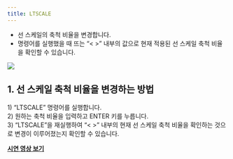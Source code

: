 ```yaml
---
title: LTSCALE
---
```



[image1]: ../../../../../assets/images/geometry/ltscale/image1.png

* 선 스케일의 축척 비율을 변경합니다.  
* 명령어를 실행했을 때 뜨는 “\< \>” 내부의 값으로 현재 적용된 선 스케일 축척 비율을 확인할 수 있습니다.

![][image1]

## **1\. 선 스케일 축척 비율을 변경하는 방법**

1\) “LTSCALE” 명령어를 실행합니다.  
2\)  원하는 축척 비율을 입력하고 ENTER 키를 누릅니다.  
3\) “LTSCALE”을 재실행하여 “\< \>” 내부의 현재 선 스케일 축척 비율을 확인하는 것으로 변경이 이루어졌는지 확인할 수 있습니다.

[**<Icon name="youtube" class="emoji"/> 시연 영상 보기**](https://youtu.be/wxjwjBp7rcQ) 


